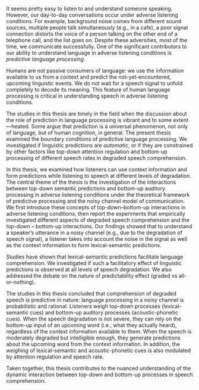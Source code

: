 It seems pretty easy to listen to and understand someone speaking.
However, our day-to-day conversations occur under adverse listening conditions.
For example, background noise comes from different sound sources, multiple people talk simultaneously (e.g., in a café), a poor signal connection distorts the voice of a person talking on the other end of a telephone call, and the list goes on.
Despite these adversities, most of the time, we communicate successfully.
One of the significant contributors to our ability to understand language in adverse listening conditions is *predictive language processing*.

Humans are not passive consumers of language:
we use the information available to us from a context and predict the not-yet-encountered, upcoming linguistic events.
We do not wait for a speech signal to unfold completely to decode its meaning.
This feature of human language processing is critical in understanding speech in adverse listening conditions.

The studies in this thesis are timely in the field when the discussion about the role of prediction in language processing is vibrant and to some extent---heated.
Some argue that prediction is a universal phenomenon, not only of language, but of human cognition, in general.
The present thesis examined the boundary conditions of predictive language processing.
We investigated if linguistic predictions are *automatic*, or if they are constrained by other factors like top-down attention regulation and bottom-up processing of different speech rates in degraded speech comprehension.

In this thesis, we examined how listeners can use context information and form predictions while listening to speech at different levels of degradation.
The central theme of the thesis is the investigation of the interactions between top-down semantic predictions and bottom-up auditory processing in adverse listening conditions under the theoretical framework of predictive processing and the noisy channel model of communication.
We first introduce these concepts of top-down--bottom-up interactions in adverse listening conditions,
then report the experiments that empirically investigated different aspects of degraded speech comprehension and the top-down -- bottom-up interactions.
Our findings showed that to understand a speaker's utterance in a noisy channel (e.g., due to the degradation of speech signal),
a listener takes into account the noise in the signal as well as the context information to form lexical-semantic predictions.

Studies have shown that lexical-semantic predictions facilitate language comprehension.
We investigated if such a facilitatory effect of linguistic predictions is observed at all levels of speech degradation.
We also addressed the debate on the nature of predictability effect (graded vs all-or-nothing).

The studies in this thesis concluded that comprehension of degraded speech is predictive in nature:
language processing in a noisy channel is probabilistic and rational.
Listeners weigh top-down processes (lexical-semantic cues) and bottom-up auditory processes (acoustic-phonetic cues).
<!-- depending on the task at hand, and the adversity of the listening condition. -->
When the speech degradation is not severe, they can rely on the bottom-up input of an upcoming word (i.e., what they actually heard), regardless of the context information available to them.
When the speech is moderately degraded but intelligible enough, they generate predictions about the upcoming word from the context information.
In addition, the *weighing* of lexical-semantic and acoustic-phonetic cues is also modulated by attention regulation and speech rate.

Taken together, this thesis contributes to the nuanced understanding of the dynamic interaction between top-down and bottom-up processes in speech comprehension.
